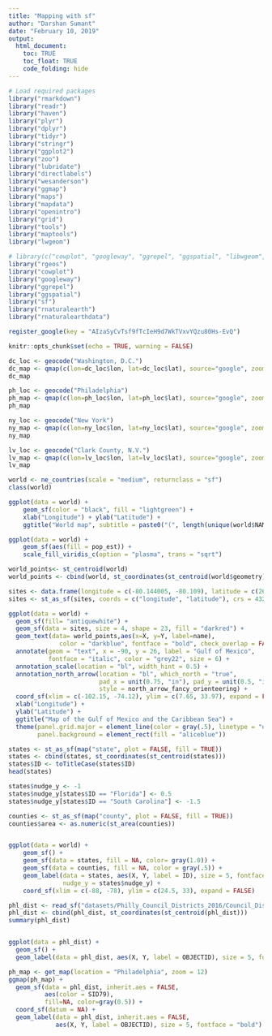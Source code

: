 ```yaml
---
title: "Mapping with sf"
author: "Darshan Sumant"
date: "February 10, 2019"
output: 
  html_document:
    toc: TRUE
    toc_float: TRUE
    code_folding: hide
---
```


```r

# Load required packages
library("rmarkdown")
library("readr")
library("haven")
library("plyr")
library("dplyr")
library("tidyr")
library("stringr")
library("ggplot2")
library("zoo")
library("lubridate")
library("directlabels")
library("wesanderson")
library("ggmap")
library("maps")
library("mapdata")
library("openintro")
library("grid")
library("tools")
library("maptools")
library("lwgeom")

# library(c("cowplot", "googleway", "ggrepel", "ggspatial", "libwgeom", "sf", "rnaturalearth", "rnaturalearthdata"))
library("rgeos")
library("cowplot")
library("googleway")
library("ggrepel")
library("ggspatial")
library("sf")
library("rnaturalearth")
library("rnaturalearthdata")

register_google(key = "AIzaSyCvTsf9fTcIeH9d7WkTVxvYQzu80Hs-EvQ")

knitr::opts_chunk$set(echo = TRUE, warning = FALSE)
```

```r
dc_loc <- geocode("Washington, D.C.")
dc_map <- qmap(c(lon=dc_loc$lon, lat=dc_loc$lat), source="google", zoom=12)
dc_map

ph_loc <- geocode("Philadelphia")
ph_map <- qmap(c(lon=ph_loc$lon, lat=ph_loc$lat), source="google", zoom=12)
ph_map

ny_loc <- geocode("New York")
ny_map <- qmap(c(lon=ny_loc$lon, lat=ny_loc$lat), source="google", zoom=12)
ny_map

lv_loc <- geocode("Clark County, N.V.")
lv_map <- qmap(c(lon=lv_loc$lon, lat=lv_loc$lat), source="google", zoom=12)
lv_map
```

```r
world <- ne_countries(scale = "medium", returnclass = "sf")
class(world)

ggplot(data = world) +
    geom_sf(color = "black", fill = "lightgreen") +
    xlab("Longitude") + ylab("Latitude") +
    ggtitle("World map", subtitle = paste0("(", length(unique(world$NAME)), " countries)"))

ggplot(data = world) +
    geom_sf(aes(fill = pop_est)) +
    scale_fill_viridis_c(option = "plasma", trans = "sqrt")

```

```r
world_points<- st_centroid(world)
world_points <- cbind(world, st_coordinates(st_centroid(world$geometry)))

sites <- data.frame(longitude = c(-80.144005, -80.109), latitude = c(26.479005, 26.83))
sites <- st_as_sf(sites, coords = c("longitude", "latitude"), crs = 4326, agr = "constant")

ggplot(data = world) +
  geom_sf(fill= "antiquewhite") +
  geom_sf(data = sites, size = 4, shape = 23, fill = "darkred") +
  geom_text(data= world_points,aes(x=X, y=Y, label=name),
              color = "darkblue", fontface = "bold", check_overlap = FALSE) +
  annotate(geom = "text", x = -90, y = 26, label = "Gulf of Mexico",
           fontface = "italic", color = "grey22", size = 6) +
  annotation_scale(location = "bl", width_hint = 0.5) +
  annotation_north_arrow(location = "bl", which_north = "true",
                         pad_x = unit(0.75, "in"), pad_y = unit(0.5, "in"),
                         style = north_arrow_fancy_orienteering) +
  coord_sf(xlim = c(-102.15, -74.12), ylim = c(7.65, 33.97), expand = FALSE) +
  xlab("Longitude") +
  ylab("Latitude") +
  ggtitle("Map of the Gulf of Mexico and the Caribbean Sea") +
  theme(panel.grid.major = element_line(color = gray(.5), linetype = "dashed", size = 0.5),
        panel.background = element_rect(fill = "aliceblue"))

```

```r
states <- st_as_sf(map("state", plot = FALSE, fill = TRUE))
states <- cbind(states, st_coordinates(st_centroid(states)))
states$ID <- toTitleCase(states$ID)
head(states)

states$nudge_y <- -1
states$nudge_y[states$ID == "Florida"] <- 0.5
states$nudge_y[states$ID == "South Carolina"] <- -1.5

counties <- st_as_sf(map("county", plot = FALSE, fill = TRUE))
counties$area <- as.numeric(st_area(counties))


ggplot(data = world) +
    geom_sf() +
    geom_sf(data = states, fill = NA, color= gray(1.0)) +
    geom_sf(data = counties, fill = NA, color = gray(.5)) +
    geom_label(data = states, aes(X, Y, label = ID), size = 5, fontface = "bold",
               nudge_y = states$nudge_y) +
    coord_sf(xlim = c(-88, -78), ylim = c(24.5, 33), expand = FALSE)

```

```r

phl_dist <- read_sf("datasets/Philly_Council_Districts_2016/Council_Districts_2016.shp")
phl_dist <- cbind(phl_dist, st_coordinates(st_centroid(phl_dist)))
summary(phl_dist)


ggplot(data = phl_dist) + 
  geom_sf() + 
  geom_label(data = phl_dist, aes(X, Y, label = OBJECTID), size = 5, fontface = "bold")

ph_map <- get_map(location = "Philadelphia", zoom = 12)
ggmap(ph_map) +
  geom_sf(data = phl_dist, inherit.aes = FALSE, 
          aes(color = SID79),
          fill=NA, color=gray(0.5)) +
  coord_sf(datum = NA) + 
  geom_label(data = phl_dist, inherit.aes = FALSE, 
             aes(X, Y, label = OBJECTID), size = 5, fontface = "bold")

```